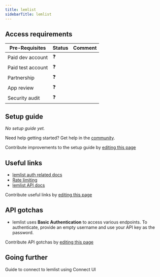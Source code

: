 ```yaml
---
title: lemlist
sidebarTitle: lemlist
---
```



<Overview />
<PreBuiltTooling />
<PreBuiltUseCases />

## Access requirements
| Pre-Requisites | Status | Comment|
| - | - | - |
| Paid dev account | ❓ |  |
| Paid test account | ❓ |  |
| Partnership | ❓ | |
| App review | ❓ |  |
| Security audit | ❓ | |


## Setup guide

_No setup guide yet._

<Tip>Need help getting started? Get help in the [community](https://nango.dev/slack).</Tip>

<Note>Contribute improvements to the setup guide by [editing this page](https://github.com/nangohq/nango/tree/master/docs-v2/integrations/all/lemlist.mdx)</Note>


## Useful links

-   [lemlist auth related docs](https://developer.lemlist.com/#authentication)
-   [Rate limiting](https://developer.lemlist.com/#rate-limit)
-   [lemlist API docs](https://developer.lemlist.com/#intro)

<Note>Contribute useful links by [editing this page](https://github.com/nangohq/nango/tree/master/docs-v2/integrations/all/lemlist.mdx)</Note>

## API gotchas

- lemlist uses **Basic Authentication** to access various endpoints. To authenticate, provide an empty username and use your API key as the password.

<Note>Contribute API gotchas by [editing this page](https://github.com/nangohq/nango/tree/master/docs-v2/integrations/all/lemlist.mdx)</Note>

## Going further

<Card title="Connect to lemlist" icon="link" href="/integrations/all/lemlist/connect" horizontal>
  Guide to connect to lemlist using Connect UI
</Card>
